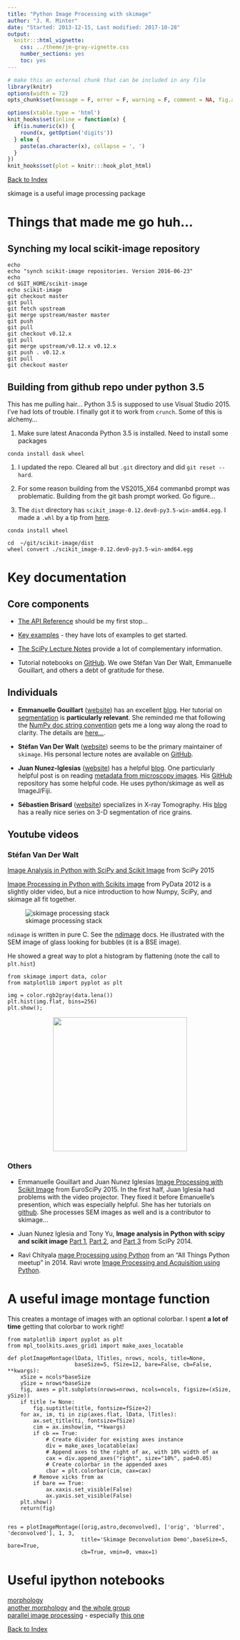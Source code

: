 ```yaml
---
title: "Python Image Processing with skimage"
author: "J. R. Minter"
date: "Started: 2013-12-15, Last modified: 2017-10-28"
output:
  knitr:::html_vignette:
    css: ../theme/jm-gray-vignette.css
    number_sections: yes
    toc: yes
---
```



```r
# make this an external chunk that can be included in any file
library(knitr)
options(width = 72)
opts_chunk$set(message = F, error = F, warning = F, comment = NA, fig.align = 'center', dpi = 100, tidy = F, cache.path = '.cache/', fig.path = 'figure/')

options(xtable.type = 'html')
knit_hooks$set(inline = function(x) {
  if(is.numeric(x)) {
    round(x, getOption('digits'))
  } else {
    paste(as.character(x), collapse = ', ')
  }
})
knit_hooks$set(plot = knitr:::hook_plot_html)
```
[Back to Index](../README.html)

skimage is a useful image processing package

# Things that made me go huh...

## Synching my local scikit-image repository

```
echo   
echo "synch scikit-image repositories. Version 2016-06-23"
echo 
cd $GIT_HOME/scikit-image
echo scikit-image
git checkout master
git pull
git fetch upstream
git merge upstream/master master
git push
git pull
git checkout v0.12.x
git pull
git merge upstream/v0.12.x v0.12.x
git push . v0.12.x
git pull
git checkout master

```


## Building from github repo under python 3.5

This has me pulling hair... Python 3.5 is supposed to use Visual Studio 2015. I've had lots of trouble. I finally got it to work from `crunch`. Some of this is alchemy...

1. Make sure latest Anaconda Python 3.5 is installed. Need to install some packages

```
conda install dask wheel 
```

1. I updated the repo. Cleared all but `.git` directory and did `git reset --hard`.

2. For some reason building from the VS2015_X64 commanbd prompt was problematic. Building from the git bash prompt worked. Go figure...

3. The `dist` directory has `scikit_image-0.12.dev0-py3.5-win-amd64.egg`. I made a `.whl` by
a tip from [here](http://stackoverflow.com/questions/21856048/can-i-convert-an-egg-to-wheel).

```
conda install wheel

cd  ~/git/scikit-image/dist
wheel convert ./scikit_image-0.12.dev0-py3.5-win-amd64.egg
```

# Key documentation

## Core components

- [The API Reference](http://scikit-image.org/docs/dev/api/api.html) should be my first stop...

- [Key examples](http://scikit-image.org/docs/dev/auto_examples/index.html) - they have lots of examples to get started.

- [The SciPy Lecture Notes](http://www.scipy-lectures.org/) provide a lot of complementary information.

- Tutorial notebooks on [GitHub](https://github.com/scikit-image/skimage-tutorials/tree/master/lectures). We owe Stéfan Van Der Walt, Emmanuelle Gouillart, and others a debt of gratitude for these.

## Individuals

- **Emmanuelle Gouillart** ([website](http://www.svi.cnrs-bellevue.fr/spip/spip.php?article27)) has an excellent  [blog](http://emmanuelle.github.io/). Her tutorial on [segmentation](http://emmanuelle.github.io/a-tutorial-on-segmentation.html) is **particularly relevant**.  She reminded me that following the [NumPy doc string convention](http://emmanuelle.github.io/tools-and-tips-for-documenting-scientific-python-projects.html) gets me a long way along the road to clarity. The details are [here...](https://github.com/numpy/numpy/blob/master/doc/HOWTO_DOCUMENT.rst.txt#sections).

- **Stéfan Van Der Walt** ([website](http://bids.berkeley.edu/people/st%C3%A9fan-van-der-walt)) seems to be the primary maintainer of `skimage`. His personal lecture notes are  available on [GitHub](https://github.com/stefanv/teaching).

- **Juan Nunez-Iglesias** ([website](https://www.vlsci.org.au/researcher/juan-nunez-iglesias)) has a helpful [blog](http://ilovesymposia.com/). One particularly helpful post is on reading [metadata from microscopy images](http://ilovesymposia.com/2014/08/10/read-microscopy-images-to-numpy-arrays-with-python-bioformats/). His [GitHub](https://github.com/jni) repository has some helpful code. He uses python/skimage as well as ImageJ/Fiji.

- **Sébastien Brisard** ([website](http://navier.enpc.fr/BRISARD-Sebastien?lang=en)) specializes in X-ray Tomography. His  [blog](http://sbrisard.github.io/posts/20150223-Orientation_correlations_among_rice_grains-01.html) has a really nice series on 3-D segmentation of rice grains.

## Youtube videos

### Stéfan Van Der Walt

[Image Analysis in Python with SciPy and Scikit Image](https://www.youtube.com/watch?v=olb7R1cuzyU) from SciPy 2015

[Image Processing in Python with Scikits image](https://www.youtube.com/watch?v=QXTyYYx5_6o) from PyData 2012 is a slightly older video, but a nice introduction to how Numpy, SciPy, and skimage all fit together. 

![skimage processing stack](./images/skimage_proc_stack.svg)

`ndimage` is written in pure C. See the [ndimage](http://docs.scipy.org/doc/scipy/reference/ndimage.html) docs. He illustrated with the SEM image of glass looking for bubbles (it is a BSE image).

He showed a great way to plot a histogram by flattening (note the call to `plt.hist`)

```
from skimage import data, color
from matplotlib import pyplot as plt

img = color.rgb2gray(data.lena())
plt.hist(img.flat, bins=256)
plt.show();
```
<center><img src="./images/lena-gray-hist.png" width="300px" /></center>

### Others

- Emmanuelle Gouillart and Juan Nunez Iglesias
[Image Processing with Scikit Image](https://www.youtube.com/watch?v=SZvez2u-w9I) from EuroSciPy 2015. In the first half, Juan Iglesia had problems with the video projector. They fixed it before Emanuelle's presention, which was especially helpful. She has her tutorials on [github](https://github.com/emmanuelle/image-processing-tutorials). She processes SEM images as well and is a contributor to skimage...


- Juan Nunez Iglesia and Tony Yu, **Image analysis in Python with scipy and scikit image** [Part 1](https://www.youtube.com/watch?v=MP-MTiCETYg), [Part 2](https://www.youtube.com/watch?v=SE7h0IWD93Y), and [Part 3](https://www.youtube.com/watch?v=Yxpnvc4RHy4) from SciPy 2014.

- Ravi Chityala [mage Processing using Python](https://www.youtube.com/watch?v=LIltHIIxZxo) from an "All Things Python meetup" in 2014. Ravi wrote [Image Processing and Acquisition using Python](https://www.crcpress.com/Image-Processing-and-Acquisition-using-Python/Chityala-Pudipeddi/9781466583757). 



# A useful image montage function

This creates a montage of images with an optional colorbar. I spent **a lot of time** getting that colorbar to work right!

```
from matplotlib import pyplot as plt
from mpl_toolkits.axes_grid1 import make_axes_locatable

def plotImageMontage(lData, lTitles, nrows, ncols, title=None,
                     baseSize=5, fSize=12, bare=False, cb=False, **kwargs):
    xSize = ncols*baseSize
    ySize = nrows*baseSize
    fig, axes = plt.subplots(nrows=nrows, ncols=ncols, figsize=(xSize, ySize))
    if title != None:
        fig.suptitle(title, fontsize=fSize+2)
    for ax, im, ti in zip(axes.flat, lData, lTitles):
        ax.set_title(ti, fontsize=fSize)
        cim = ax.imshow(im, **kwargs)
        if cb == True:
            # Create divider for existing axes instance
            div = make_axes_locatable(ax)
            # Append axes to the right of ax, with 10% width of ax
            cax = div.append_axes("right", size="10%", pad=0.05)
            # Create colorbar in the appended axes
            cbar = plt.colorbar(cim, cax=cax)
        # Remove xicks from ax
        if bare == True:
            ax.xaxis.set_visible(False)
            ax.yaxis.set_visible(False)
    plt.show()
    return(fig)


res = plotImageMontage([orig,astro,deconvolved], ['orig', 'blurred', 'deconvolved'], 1, 3,
                       title='Skimage Deconvolution Demo',baseSize=5, bare=True,
                       cb=True, vmin=0, vmax=1)

```

# Useful ipython notebooks

[morphology](http://nbviewer.ipython.org/github/chintak/scikit-image-examples/blob/master/skimage_morphology.ipynb)    
[another morphology](http://nbviewer.ipython.org/url/www.cs.put.poznan.pl/wjaskowski/pub/teaching/kck/lectures/notebooks/morphology.ipynb) and [the whole group](http://www.cs.put.poznan.pl/wjaskowski/pub/teaching/kck/lectures/notebooks/)      
[parallel image processing](http://nbviewer.ipython.org/github/minrk/IPython-parallel-tutorial/blob/master/Index.ipynb) - especially [this one](http://nbviewer.ipython.org/github/minrk/IPython-parallel-tutorial/blob/master/examples/Parallel%20image%20processing.ipynb) 




[Back to Index](../README.html)